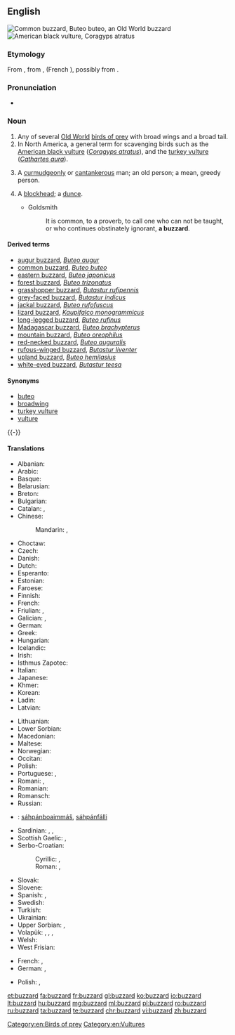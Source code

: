 ==English==
{{wikipedia}}

[[Image:Poster Buteo buteo.jpg|thumb|Common buzzard, ''Buteo buteo'', an Old World buzzard]]
[[Image:Coragyps-atratus-001.jpg|thumb|American black vulture, ''Coragyps atratus'']]

===Etymology===
From {{etyl|xno|en}} {{m|fro|buisart}}, from {{etyl|fro|en}} {{m|fro|buison}}, {{m|fro|buson}} (French {{m|fr|buse}}), possibly from {{etyl|la|en}} {{m|la|buteōn||[[buteo]]}}.

===Pronunciation===
* {{IPA|/ˈbʌzəɹd/|lang=en}}

===Noun===
{{en-noun}}

# Any of several [[Old World]] [[bird of prey|birds of prey]] with broad wings and a broad tail.
# In North America, a general term for scavenging birds such as the [[American black vulture]] (''[[Coragyps atratus]]''), and the [[turkey vulture]] (''[[Cathartes aura]]'').
# {{label|en|colloquial|derogatory|slang|often preceded by "old", the "old buzzard"}} A [[curmudgeonly]] or [[cantankerous]] man; an old person; a mean, greedy person.
# {{label|en|archaic}} A [[blockhead]]; a [[dunce]].
#* Goldsmith
#*: It is common, to a proverb, to call one who can not be taught, or who continues obstinately ignorant, '''a buzzard'''.

====Derived terms====
* [[augur buzzard]], ''[[Buteo augur]]''
* [[common buzzard]], ''[[Buteo buteo]]''
* [[eastern buzzard]], ''[[Buteo japonicus]]''
* [[forest buzzard]], ''[[Buteo trizonatus]]''
* [[grasshopper buzzard]], ''[[Butastur rufipennis]]''
* [[grey-faced buzzard]], ''[[Butastur indicus]]''
* [[jackal buzzard]], ''[[Buteo rufofuscus]]''
* [[lizard buzzard]], ''[[Kaupifalco monogrammicus]]''
* [[long-legged buzzard]], ''[[Buteo rufinus]]''
* [[Madagascar buzzard]], ''[[Buteo brachypterus]]''
* [[mountain buzzard]], ''[[Buteo oreophilus]]''
* [[red-necked buzzard]], ''[[Buteo auguralis]]''
* [[rufous-winged buzzard]], ''[[Butastur liventer]]''
* [[upland buzzard]], ''[[Buteo hemilasius]]''
* [[white-eyed buzzard]], ''[[Butastur teesa]]''

====Synonyms====
* [[buteo]]
* [[broadwing]]
* [[turkey vulture]]
* [[vulture]]

{{-}}

====Translations====
{{trans-top|Genus Buteo}}
* Albanian: {{t|sq|huta}}
* Arabic: {{t|ar|حوام|m|tr=ḥawaam}}
* Basque: {{t|eu|zapelatz}}
* Belarusian: {{t|be|каня|f|tr=kanja|sc=Cyrl}}
* Breton: {{t|br|baou}}
* Bulgarian: {{t|bg|[[обикновен]] [[мишелов]]|tr=obiknoven mišelov|m}}
* Catalan: {{t|ca|aligot|m}}, {{t|ca|zopilot|m}}
* Chinese:
*: Mandarin: {{t+|cmn|鵟|sc=Hani}}, {{t+|cmn|𫛭|tr=kuáng|sc=Hani}}
* Choctaw: {{t|cho|sheki}}
* Czech: {{t|cs|káně|n}}
* Danish: {{t+|da|musvåge}}
* Dutch: {{t+|nl|buizerd|m}}
* Esperanto: {{t|eo|buteo}}
* Estonian: {{t|et|hiireviu}}
* Faroese: {{t|fo|músvákur|m}}
* Finnish: {{t+|fi|haukka}}
* French: {{t+|fr|buse|f}}
* Friulian: {{t|fur|cagne}}, {{t|fur|poiane}}
* Galician: {{t|gl|miñato|m}}, {{t+|gl|bexato|m}}
* German: {{t+|de|Bussard|m}}
* Greek: {{t+|el|γερακίνα|f}}
* Hungarian: {{t+|hu|ölyv}}
* Icelandic: {{t+|is|músvákur|m}}
* Irish: {{t|ga|clamhán}}
* Isthmus Zapotec: {{t|zai|nguʼxhiʼ}}
* Italian: {{t+|it|poiana|f}}
* Japanese: {{t+|ja|鵟|tr=[[ノスリ]], nosuri|sc=Jpan}}
* Khmer: {{t+|km|ត្មាត|tr=tmaat|sc=Khmr}}
* Korean: {{t|ko|말똥가리|tr=malttonggari}}
* Ladin: {{t|lld|gabinel}}
* Latvian: {{t|lv|klijāns}}
{{trans-mid}}
* Lithuanian: {{t+|lt|suopis}}
* Lower Sorbian: {{t|dsb|pašturlica|f}}
* Macedonian: {{t|mk|jастреб глувчар|tr=jastreb gluvčar|m}}
* Maltese: {{t|mt|kuċċarda prima|f}}
* Norwegian: {{t|no|musvåk}}
* Occitan: {{t|oc|tartana|f}}
* Polish: {{t+|pl|myszołów|m}}
* Portuguese: {{t|pt|águia-de-asa-redonda|f}}, {{t|pt|milhafre|m}}
* Romani: {{t|rom|worolo|m}}, {{t|rom|worla|f}}
* Romanian: {{t+|ro|șoricar|m}}
* Romansch: {{t|rm|girun da mieurs}}
* Russian: {{t+|ru|каню́к|m}}
* {{ttbc|Sami}} {{attention|en|Wiktionary considers this a language group; please specify the language more precisely}}: [[sáhpánboaimmáš]], [[sáhpánfálli]]
* Sardinian: {{t|sc|stori furapuddas}}, {{t|sc|tappàiu}}, {{t|sc|pilloni farrancau}}
* Scottish Gaelic: {{t|gd|clamhan|m}}, {{t|gd|àrmhaigh|m}}
* Serbo-Croatian:
*: Cyrillic: {{t|sh|ми̏ша̄р|m|sc=Cyrl}}, {{t|sh|шка́њац|m|sc=Cyrl}}
*: Roman: {{t+|sh|mȉšār|m}}, {{t+|sh|škánjac|m}}
* Slovak: {{t|sk|myšiak lesný}}
* Slovene: {{t|sl|kanja}}
* Spanish: {{t|es|ratonero común|m}}, {{t|es|busardo|m}}
* Swedish: {{t+|sv|ormvråk}}
* Turkish: {{t+|tr|şahin}}
* Ukrainian: {{t|uk|канюк|m|tr=kanjúk}}
* Upper Sorbian: {{t|hsb|pašturlica}}, {{t|hsb|paskulica}}
* Volapük: {{qualifier|♂♀}} {{t+|vo|busar}}, {{qualifier|♂}} {{t|vo|hibusar}}, {{qualifier|♀}} {{t|vo|jibusar}}, {{qualifier|♂♀ offspring}} {{t|vo|busarül}}
* Welsh: {{t|cy|bwncath}}
* West Frisian: {{t+|fy|mûzefalk}}
{{trans-bottom}}

{{trans-top|slang or derogatory term for a person}}
* French: {{t|fr|sale bougre|m}}, {{t|fr|sale bougresse|f}}
* German: {{t|de|alter Gauner|m}}, {{t|de|alte Gaunerin|f}}
{{trans-mid}}
* Polish: {{t+|pl|piernik|m}}, {{t|pl|zgred|m}}
{{trans-bottom}}

{{trans-see|American black vulture|black vulture}}

{{trans-see|turkey vulture}}

[[Category:en:Birds of prey]]
[[Category:en:Vultures]]

[[et:buzzard]]
[[fa:buzzard]]
[[fr:buzzard]]
[[gl:buzzard]]
[[ko:buzzard]]
[[io:buzzard]]
[[lt:buzzard]]
[[hu:buzzard]]
[[mg:buzzard]]
[[ml:buzzard]]
[[pl:buzzard]]
[[ro:buzzard]]
[[ru:buzzard]]
[[ta:buzzard]]
[[te:buzzard]]
[[chr:buzzard]]
[[vi:buzzard]]
[[zh:buzzard]]